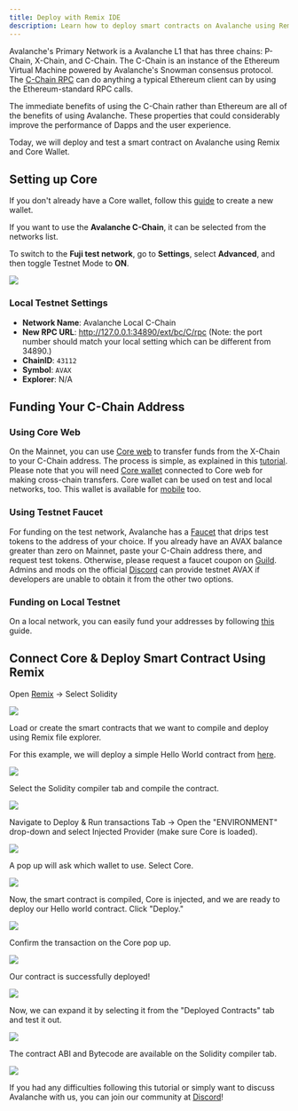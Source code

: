 ```yaml
---
title: Deploy with Remix IDE
description: Learn how to deploy smart contracts on Avalanche using Remix and Core Wallet.
---
```


Avalanche's Primary Network is a Avalanche L1 that has three chains: P-Chain, X-Chain, and C-Chain. The C-Chain is an instance of the Ethereum Virtual Machine powered by Avalanche's Snowman consensus protocol. The [C-Chain RPC](/api-reference/c-chain/api) can do anything a typical Ethereum client can by using the Ethereum-standard RPC calls.

The immediate benefits of using the C-Chain rather than Ethereum are all of the benefits of using Avalanche. These properties that could considerably improve the performance of Dapps and the user experience.

Today, we will deploy and test a smart contract on Avalanche using Remix and Core Wallet.

## Setting up Core

If you don't already have a Core wallet, follow this [guide](https://support.avax.network/en/articles/6100129-core-extension-how-do-i-create-a-new-wallet) to create a new wallet.

If you want to use the **Avalanche C-Chain**, it can be selected from the networks list.

To switch to the **Fuji test network**, go to **Settings**, select **Advanced**, and then toggle Testnet Mode to **ON**.

![](/images/remix1.png)

### Local Testnet Settings

- **Network Name**: Avalanche Local C-Chain
- **New RPC URL**: http://127.0.0.1:34890/ext/bc/C/rpc (Note: the port number should match your local setting which can be different from 34890.)
- **ChainID**: `43112`
- **Symbol**: `AVAX`
- **Explorer**: N/A

## Funding Your C-Chain Address

### Using Core Web

On the Mainnet, you can use [Core web](https://core.app/) to transfer funds from the X-Chain to your C-Chain address. The process is simple, as explained in this [tutorial](https://support.avax.network/en/articles/8133713-core-web-how-do-i-make-cross-chain-transfers-in-core-stake). Please note that you will need [Core wallet](https://join.core.app/extension) connected to Core web for making cross-chain transfers. Core wallet can be used on test and local networks, too. This wallet is available for [mobile](https://support.avax.network/en/articles/6115608-core-mobile-where-can-i-download-core-mobile-to-my-phone) too.

### Using Testnet Faucet

For funding on the test network, Avalanche has a [Faucet](https://core.app/tools/testnet-faucet/) that drips test tokens to the address of your choice. If you already have an AVAX balance greater than zero on Mainnet, paste your C-Chain address there, and request test tokens. Otherwise, please request a faucet coupon on [Guild](https://guild.xyz/avalanche). Admins and mods on the official [Discord](https://discord.com/invite/RwXY7P6) can provide testnet AVAX if developers are unable to obtain it from the other two options.

### Funding on Local Testnet

On a local network, you can easily fund your addresses by following [this](/avalanche-l1s/build-first-avalanche-l1#importing-the-test-private-key) guide.

## Connect Core & Deploy Smart Contract Using Remix

Open [Remix](https://remix.ethereum.org/) &rarr; Select Solidity

![](/images/remix2.png)

Load or create the smart contracts that we want to compile and deploy using Remix file explorer.

For this example, we will deploy a simple Hello World contract from [here](https://blog.chain.link/how-to-create-a-hello-world-smart-contract-with-solidity/).

![](/images/remix3.png)

Select the Solidity compiler tab and compile the contract.

![](/images/remix4.png)

Navigate to Deploy & Run transactions Tab -> Open the "ENVIRONMENT" drop-down and select Injected Provider (make sure Core is loaded).

![](/images/remix5.png)

A pop up will ask which wallet to use. Select Core.

![](/images/remix6.png)

Now, the smart contract is compiled, Core is injected, and we are ready to deploy our Hello world contract. Click "Deploy."

![](/images/remix7.png)

Confirm the transaction on the Core pop up.

![](/images/remix8.png)

Our contract is successfully deployed!

![](/images/remix9.png)

Now, we can expand it by selecting it from the "Deployed Contracts" tab and test it out.

![](/images/remix10.png)

The contract ABI and Bytecode are available on the Solidity compiler tab.

![](/images/remix11.png)

If you had any difficulties following this tutorial or simply want to discuss Avalanche with us, you can join our community at [Discord](https://chat.avalabs.org/)!